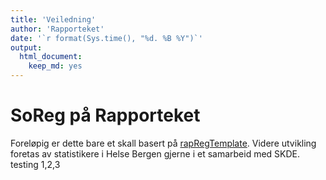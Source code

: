 ```yaml
---
title: 'Veiledning'
author: 'Rapporteket'
date: '`r format(Sys.time(), "%d. %B %Y")`'
output: 
  html_document: 
    keep_md: yes
---
```


# SoReg på Rapporteket
Foreløpig er dette bare et skall basert på [rapRegTemplate](https://github.com/Rapporteket/rapRegTemplate). Videre utvikling foretas av statistikere i Helse Bergen gjerne i et samarbeid med SKDE.
testing 1,2,3
